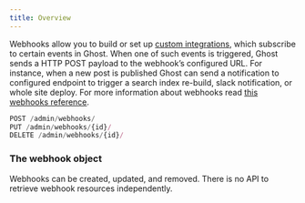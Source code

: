 ```yaml
---
title: Overview
---
```


Webhooks allow you to build or set up [custom integrations](https://ghost.org/integrations/custom-integrations/#api-webhook-integrations), which subscribe to certain events in Ghost. When one of such events is triggered, Ghost sends a HTTP POST payload to the webhook’s configured URL. For instance, when a new post is published Ghost can send a notification to configured endpoint to trigger a search index re-build, slack notification, or whole site deploy. For more information about webhooks read [this webhooks reference](/docs/webhooks/).

```js
POST /admin/webhooks/
PUT /admin/webhooks/{id}/
DELETE /admin/webhooks/{id}/
```

### The webhook object

Webhooks can be created, updated, and removed. There is no API to retrieve webhook resources independently.
